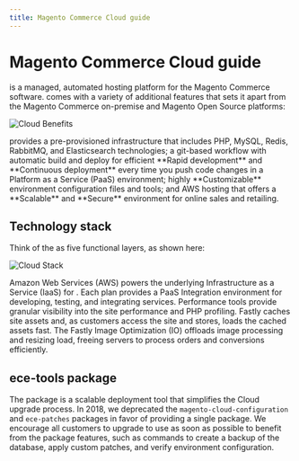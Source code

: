 ```yaml
---
title: Magento Commerce Cloud guide
---
```


# Magento Commerce Cloud guide

<GlobalVariable name="cloud" /> is a managed, automated hosting platform for the Magento Commerce software.
<GlobalVariable name="cloud" /> comes with a variety of additional features that sets it apart from the Magento Commerce on-premise and Magento Open Source platforms:

![Cloud Benefits][]

<GlobalVariable name="cloud" /> provides a pre-provisioned infrastructure that includes PHP, MySQL, Redis, RabbitMQ, and Elasticsearch technologies; a git-based workflow with automatic build and deploy for efficient \*\*Rapid development\*\* and \*\*Continuous deployment\*\* every time you push code changes in a Platform as a Service (PaaS) environment; highly \*\*Customizable\*\* environment configuration files and tools; and AWS hosting that offers a \*\*Scalable\*\* and \*\*Secure\*\* environment for online sales and retailing.

## Technology stack

Think of the <GlobalVariable name="cloud" /> as five functional layers, as shown here:

![Cloud Stack][]

Amazon Web Services (AWS) powers the underlying Infrastructure as a Service (IaaS) for <GlobalVariable name='cloudTool' />. Each <GlobalVariable name="cloud"/> plan provides a PaaS Integration environment for developing, testing, and integrating services. Performance tools provide granular visibility into the site performance and PHP profiling. Fastly caches site assets and, as customers access the site and stores, loads the cached assets fast. The Fastly Image Optimization (IO) offloads image processing and resizing load, freeing servers to process orders and conversions efficiently.

## ece-tools package

The <GlobalVariable name='cloudTool' /> package is a scalable deployment tool that simplifies the Cloud upgrade process. In 2018, we deprecated the `magento-cloud-configuration` and `ece-patches` packages in favor of providing a single package. We encourage all customers to upgrade to use <GlobalVariable name='cloudTool' /> as soon as possible to benefit from the package features, such as commands to create a backup of the database, apply custom patches, and verify environment configuration.

<!-- Link definitions -->

[cloud benefits]: ./CloudBenefits.png
[cloud stack]: ./CloudStack.png
